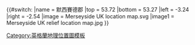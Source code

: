 {{#switch:{{{1}}}
|name   = 默西賽德郡
|top    = 53.72
|bottom = 53.27
|left   = -3.24
|right  = -2.54
|image  = Merseyside UK location map.svg
|image1 = Merseyside UK relief location map.jpg
}}<noinclude>{{Location map/Info}}{{Documentation}}
[[Category:英格蘭地理位置圖模板]]

</noinclude>